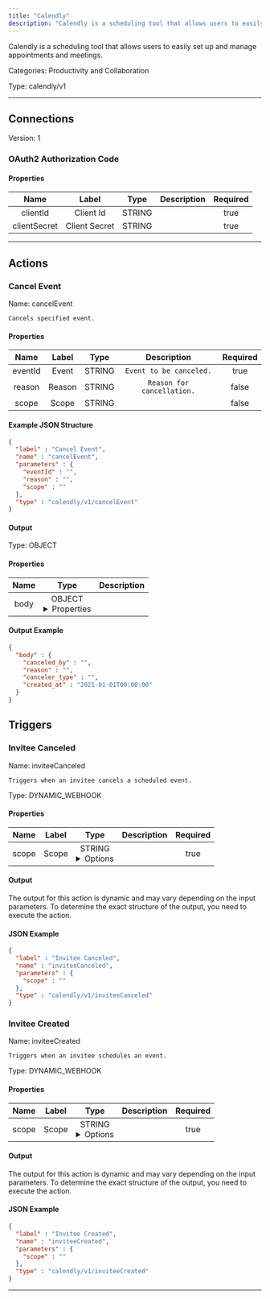```yaml
---
title: "Calendly"
description: "Calendly is a scheduling tool that allows users to easily set up and manage appointments and meetings."
---
```


Calendly is a scheduling tool that allows users to easily set up and manage appointments and meetings.


Categories: Productivity and Collaboration


Type: calendly/v1

<hr />



## Connections

Version: 1


### OAuth2 Authorization Code

#### Properties

|      Name       |      Label     |     Type     |     Description     | Required |
|:---------------:|:--------------:|:------------:|:-------------------:|:--------:|
| clientId | Client Id | STRING |  | true |
| clientSecret | Client Secret | STRING |  | true |





<hr />



## Actions


### Cancel Event
Name: cancelEvent

`Cancels specified event.`

#### Properties

|      Name       |      Label     |     Type     |     Description     | Required |
|:---------------:|:--------------:|:------------:|:-------------------:|:--------:|
| eventId | Event | STRING | `Event to be canceled.` | true |
| reason | Reason | STRING | `Reason for cancellation.` | false |
| scope | Scope | STRING |  | false |

#### Example JSON Structure
```json
{
  "label" : "Cancel Event",
  "name" : "cancelEvent",
  "parameters" : {
    "eventId" : "",
    "reason" : "",
    "scope" : ""
  },
  "type" : "calendly/v1/cancelEvent"
}
```

#### Output



Type: OBJECT


#### Properties

|     Name     |     Type     |     Description     |
|:------------:|:------------:|:-------------------:|
| body | OBJECT <details> <summary> Properties </summary> &#123;STRING\(canceled_by), STRING\(reason), STRING\(canceler_type), DATE_TIME\(created_at)&#125; </details> |  |




#### Output Example
```json
{
  "body" : {
    "canceled_by" : "",
    "reason" : "",
    "canceler_type" : "",
    "created_at" : "2021-01-01T00:00:00"
  }
}
```




## Triggers


### Invitee Canceled
Name: inviteeCanceled

`Triggers when an invitee cancels a scheduled event.`

Type: DYNAMIC_WEBHOOK

#### Properties

|      Name       |      Label     |     Type     |     Description     | Required |
|:---------------:|:--------------:|:------------:|:-------------------:|:--------:|
| scope | Scope | STRING <details> <summary> Options </summary> user, organization </details> |  | true |


#### Output

The output for this action is dynamic and may vary depending on the input parameters. To determine the exact structure of the output, you need to execute the action.

#### JSON Example
```json
{
  "label" : "Invitee Canceled",
  "name" : "inviteeCanceled",
  "parameters" : {
    "scope" : ""
  },
  "type" : "calendly/v1/inviteeCanceled"
}
```


### Invitee Created
Name: inviteeCreated

`Triggers when an invitee schedules an event.`

Type: DYNAMIC_WEBHOOK

#### Properties

|      Name       |      Label     |     Type     |     Description     | Required |
|:---------------:|:--------------:|:------------:|:-------------------:|:--------:|
| scope | Scope | STRING <details> <summary> Options </summary> user, organization </details> |  | true |


#### Output

The output for this action is dynamic and may vary depending on the input parameters. To determine the exact structure of the output, you need to execute the action.

#### JSON Example
```json
{
  "label" : "Invitee Created",
  "name" : "inviteeCreated",
  "parameters" : {
    "scope" : ""
  },
  "type" : "calendly/v1/inviteeCreated"
}
```


<hr />

